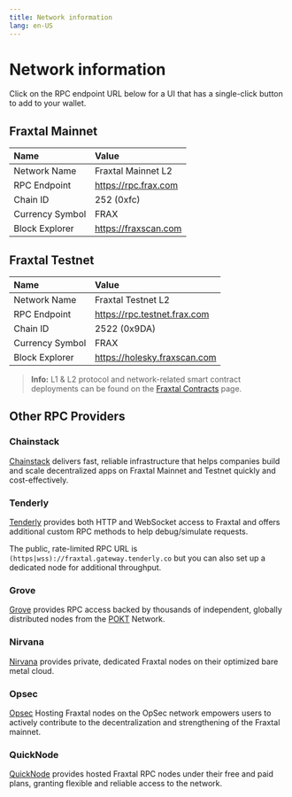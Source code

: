 ```yaml
---
title: Network information
lang: en-US
---
```



# Network information

<Callout type="info">
  Click on the RPC endpoint URL below for a UI that has a single-click button to add to
  your wallet.
</Callout>

## Fraxtal Mainnet

| Name            | Value                |
| :-------------- | :------------------- |
| Network Name    | Fraxtal Mainnet L2   |
| RPC Endpoint    | https://rpc.frax.com |
| Chain ID        | 252 (0xfc)           |
| Currency Symbol | FRAX                 |
| Block Explorer  | https://fraxscan.com |

## Fraxtal Testnet

| Name            | Value                        |
| :-------------- | :--------------------------- |
| Network Name    | Fraxtal Testnet L2           |
| RPC Endpoint    | https://rpc.testnet.frax.com |
| Chain ID        | 2522 (0x9DA)                 |
| Currency Symbol | FRAX                         |
| Block Explorer  | https://holesky.fraxscan.com |

> **Info:** L1 & L2 protocol and network-related smart contract deployments can be found on the [Fraxtal Contracts](../addresses/fraxtal-contracts.mdx) page.

## Other RPC Providers

### Chainstack

[Chainstack](https://chainstack.com/build-better-with-fraxchain/) delivers fast, reliable infrastructure that helps companies build and scale decentralized apps on Fraxtal Mainnet and Testnet quickly and cost-effectively.

### Tenderly

[Tenderly](https://tenderly.co/web3-gateway) provides both HTTP and WebSocket access to Fraxtal and offers additional custom RPC methods to help debug/simulate requests.

The public, rate-limited RPC URL is `(https|wss)://fraxtal.gateway.tenderly.co` but you can also set up a dedicated node for additional throughput.

### Grove

[Grove](https://www.grove.city) provides RPC access backed by thousands of independent, globally distributed nodes from the [POKT](https://www.pokt.network) Network.

### Nirvana

[Nirvana](https://nirvanalabs.io) provides private, dedicated Fraxtal nodes on their optimized bare metal cloud.

### Opsec

[Opsec](https://opsec.computer) Hosting Fraxtal nodes on the OpSec network empowers users to actively contribute to the decentralization and strengthening of the Fraxtal mainnet.

### QuickNode
[QuickNode](https://www.quicknode.com/chains/frax) provides hosted Fraxtal RPC nodes under their free and paid plans, granting flexible and reliable access to the network.
